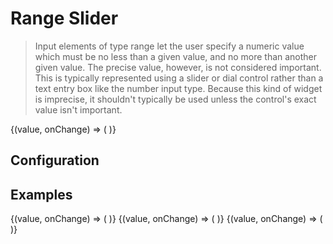 
# Range Slider

> Input elements of type range let the user specify a numeric value which must be no less than a given value, and no more than another given value. The precise value, however, is not considered important. This is typically represented using a slider or dial control rather than a text entry box like the number input type. Because this kind of widget is imprecise, it shouldn't typically be used unless the control's exact value isn't important.

<CodeBlock defaultValue={[100,200]}>
  {(value, onChange) => (
    <RangeSlider
        start={0}
        end={1000}
        step={100}
        value={value}
        onChange={onChange}
        placeholder="Delay (seconds)"
        label="Multiple knob slider"
        testId="range-slider"
    />
  )}
</CodeBlock>

## Configuration

<ConfigBlock of={RangeSlider} />

## Examples

<CodeBlock title="Single knob slider" defaultValue={200}>
  {(value, onChange) => (
    <RangeSlider
        start={0}
        end={1000}
        step={100}
        value={value}
        onChange={onChange}
        placeholder="Delay (seconds)"
        label="Single Range Slider"
        single
    />
  )}
</CodeBlock>

<CodeBlock title="Decimal step increment" defaultValue={2}>
  {(value, onChange) => (
    <RangeSlider
        start={0}
        end={5}
        step={0.5}
        value={value}
        onChange={onChange}
        placeholder="Delay (seconds)"
        label="Decimal step increment"
        single
    />
  )}
</CodeBlock>

<CodeBlock title="With error" defaultValue={100}>
  {(value, onChange) => (
    <RangeSlider
        start={0}
        end={1000}
        step={100}
        value={value}
        onChange={onChange}
        placeholder="Delay (seconds)"
        label="Range Slider with error message"
        error="Error message : invalid range"
        single
    />
  )}
</CodeBlock>